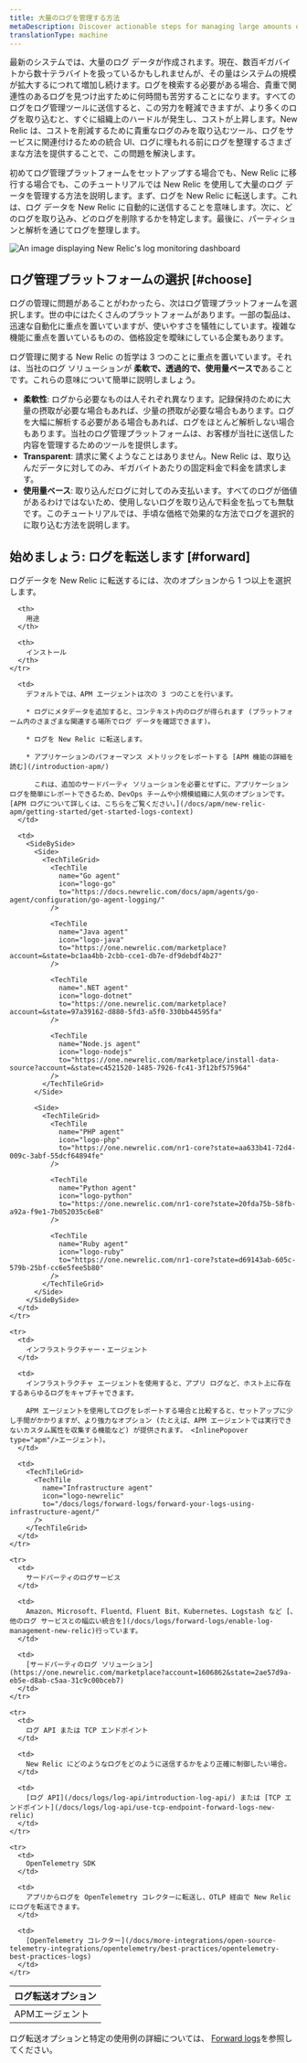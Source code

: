 ```yaml
---
title: 大量のログを管理する方法
metaDescription: Discover actionable steps for managing large amounts of log data to reduce toil and save on cost. Learn more about log ingestion in this documentation.
translationType: machine
---
```





最新のシステムでは、大量のログ データが作成されます。現在、数百ギガバイトから数十テラバイトを扱っているかもしれませんが、その量はシステムの規模が拡大するにつれて増加し続けます。ログを検索する必要がある場合、貴重で関連性のあるログを見つけ出すために何時間も苦労することになります。すべてのログをログ管理ツールに送信すると、この労力を軽減できますが、より多くのログを取り込むと、すぐに組織上のハードルが発生し、コストが上昇します。New Relic は、コストを削減するために貴重なログのみを取り込むツール、ログをサービスに関連付けるための統合 UI、ログに埋もれる前にログを整理するさまざまな方法を提供することで、この問題を解決します。

初めてログ管理プラットフォームをセットアップする場合でも、New Relic に移行する場合でも、このチュートリアルでは New Relic を使用して大量のログ データを管理する方法を説明します。まず、ログを New Relic に転送します。これは、ログ データを New Relic に自動的に送信することを意味します。次に、どのログを取り込み、どのログを削除するかを特定します。最後に、パーティションと解析を通じてログを整理します。

<img
  title="log-dashboard"
  alt="An image displaying New Relic's log monitoring dashboard"
  src={journeyLogsDash}
/>

## ログ管理プラットフォームの選択 [#choose]

ログの管理に問題があることがわかったら、次はログ管理プラットフォームを選択します。世の中にはたくさんのプラットフォームがあります。一部の製品は、迅速な自動化に重点を置いていますが、使いやすさを犠牲にしています。複雑な機能に重点を置いているものの、価格設定を曖昧にしている企業もあります。

ログ管理に関する New Relic の哲学は 3 つのことに重点を置いています。それは、当社のログ ソリューションが **柔軟で、透過的で、使用量ベースで**あることです。これらの意味について簡単に説明しましょう。

* **柔軟性**: ログから必要なものは人それぞれ異なります。記録保持のために大量の摂取が必要な場合もあれば、少量の摂取が必要な場合もあります。ログを大幅に解析する必要がある場合もあれば、ログをほとんど解析しない場合もあります。当社のログ管理プラットフォームは、お客様が当社に送信した内容を管理するためのツールを提供します。
* **Transparent**: 請求に驚くようなことはありません。New Relic は、取り込んだデータに対してのみ、ギガバイトあたりの固定料金で料金を請求します。
* **使用量ベース**: 取り込んだログに対してのみ支払います。すべてのログが価値があるわけではないため、使用しないログを取り込んで料金を払っても無駄です。このチュートリアルでは、手頃な価格で効果的な方法でログを選択的に取り込む方法を説明します。

## 始めましょう: ログを転送します [#forward]

ログデータを New Relic に転送するには、次のオプションから 1 つ以上を選択します。

<table>
  <thead>
    <tr>
      <th>
        ログ転送オプション
      </th>

      <th>
        用途
      </th>

      <th>
        インストール
      </th>
    </tr>
  </thead>

  <tbody>
    <tr>
      <td>
        APMエージェント
      </td>

      <td>
        デフォルトでは、APM エージェントは次の 3 つのことを行います。

        * ログにメタデータを追加すると、コンテキスト内のログが得られます (プラットフォーム内のさまざまな関連する場所でログ データを確認できます)。

        * ログを New Relic に転送します。

        * アプリケーションのパフォーマンス メトリックをレポートする [APM 機能の詳細を読む](/introduction-apm/)

          これは、追加のサードパーティ ソリューションを必要とせずに、アプリケーション ログを簡単にレポートできるため、DevOps チームや小規模組織に人気のオプションです。[APM ログについて詳しくは、こちらをご覧ください。](/docs/apm/new-relic-apm/getting-started/get-started-logs-context)
      </td>

      <td>
        <SideBySide>
          <Side>
            <TechTileGrid>
              <TechTile
                name="Go agent"
                icon="logo-go"
                to="https://docs.newrelic.com/docs/apm/agents/go-agent/configuration/go-agent-logging/"
              />

              <TechTile
                name="Java agent"
                icon="logo-java"
                to="https://one.newrelic.com/marketplace?account=&state=bc1aa4bb-2cbb-cce1-db7e-df9debdf4b27"
              />

              <TechTile
                name=".NET agent"
                icon="logo-dotnet"
                to="https://one.newrelic.com/marketplace?account=&state=97a39162-d880-5fd3-a5f0-330bb44595fa"
              />

              <TechTile
                name="Node.js agent"
                icon="logo-nodejs"
                to="https://one.newrelic.com/marketplace/install-data-source?account=&state=c4521520-1485-7926-fc41-3f12bf575964"
              />
            </TechTileGrid>
          </Side>

          <Side>
            <TechTileGrid>
              <TechTile
                name="PHP agent"
                icon="logo-php"
                to="https://one.newrelic.com/nr1-core?state=aa633b41-72d4-009c-3abf-55dcf64894fe"
              />

              <TechTile
                name="Python agent"
                icon="logo-python"
                to="https://one.newrelic.com/nr1-core?state=20fda75b-58fb-a92a-f9e1-7b052035c6e8"
              />

              <TechTile
                name="Ruby agent"
                icon="logo-ruby"
                to="https://one.newrelic.com/nr1-core?state=d69143ab-605c-579b-25bf-cc6e5fee5b80"
              />
            </TechTileGrid>
          </Side>
        </SideBySide>
      </td>
    </tr>

    <tr>
      <td>
        インフラストラクチャー・エージェント
      </td>

      <td>
        インフラストラクチャ エージェントを使用すると、アプリ ログなど、ホスト上に存在するあらゆるログをキャプチャできます。

        APM エージェントを使用してログをレポートする場合と比較すると、セットアップに少し手間がかかりますが、より強力なオプション (たとえば、APM エージェントでは実行できないカスタム属性を収集する機能など) が提供されます。 <InlinePopover type="apm"/>エージェント）。
      </td>

      <td>
        <TechTileGrid>
          <TechTile
            name="Infrastructure agent"
            icon="logo-newrelic"
            to="/docs/logs/forward-logs/forward-your-logs-using-infrastructure-agent/"
          />
        </TechTileGrid>
      </td>
    </tr>

    <tr>
      <td>
        サードパーティのログサービス
      </td>

      <td>
        Amazon、Microsoft、Fluentd、Fluent Bit、Kubernetes、Logstash など [、他のログ サービスとの幅広い統合を](/docs/logs/forward-logs/enable-log-management-new-relic)行っています。
      </td>

      <td>
        [サードパーティのログ ソリューション](https://one.newrelic.com/marketplace?account=1606862&state=2ae57d9a-eb5e-d8ab-c5aa-31c9c00bceb7)
      </td>
    </tr>

    <tr>
      <td>
        ログ API または TCP エンドポイント
      </td>

      <td>
        New Relic にどのようなログをどのように送信するかをより正確に制御したい場合。
      </td>

      <td>
        [ログ API](/docs/logs/log-api/introduction-log-api/) または [TCP エンドポイント](/docs/logs/log-api/use-tcp-endpoint-forward-logs-new-relic)
      </td>
    </tr>

    <tr>
      <td>
        OpenTelemetry SDK
      </td>

      <td>
        アプリからログを OpenTelemetry コレクターに転送し、OTLP 経由で New Relic にログを転送できます。
      </td>

      <td>
        [OpenTelemetry コレクター](/docs/more-integrations/open-source-telemetry-integrations/opentelemetry/best-practices/opentelemetry-best-practices-logs)
      </td>
    </tr>
  </tbody>
</table>

ログ転送オプションと特定の使用例の詳細については、 [Forward logs](/docs/logs/forward-logs/enable-log-management-new-relic)を参照してください。

<DocTiles numbered>
  <DocTile
    title="Get started"
    label={{text: 'You are here', color: '#FCD672'}}
    path="/docs/tutorial-large-logs/get-started-managing-large-logs"
  />

  <DocTile
    title="Filter and reduce your log ingest"
    path="/docs/tutorial-large-logs/filter-large-logs"
  />

  <DocTile
    title="Organize your logs"
    path="/docs/tutorial-large-logs/organize-large-logs"
  />
</DocTiles>